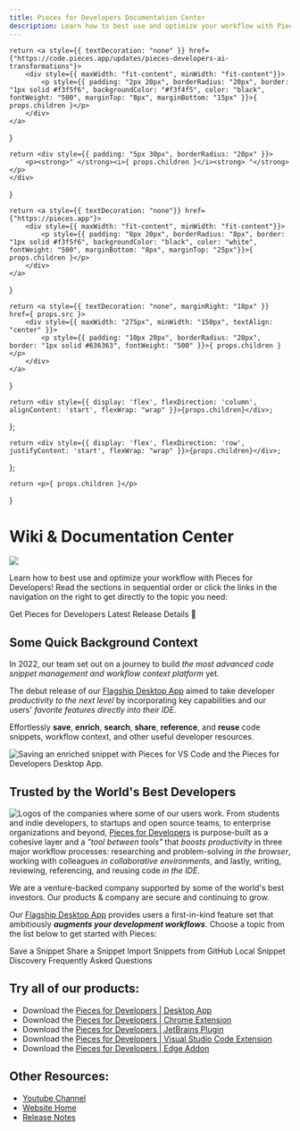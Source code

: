 ```yaml
---
title: Pieces for Developers Documentation Center
description: Learn how to best use and optimize your workflow with Pieces for Developers! Read the sections in sequential order or click the links in the navigation on the right to get directly to the topic you need.
---
```


    return <a style={{ textDecoration: "none" }} href={"https://code.pieces.app/updates/pieces-developers-ai-transformations"}>
        <div style={{ maxWidth: "fit-content", minWidth: "fit-content"}}>
            <p style={{ padding: "2px 20px", borderRadius: "20px", border: "1px solid #f3f5f6", backgroundColor: "#f3f4f5", color: "black", fontWeight: "500", marginTop: "8px", marginBottom: "15px" }}>{ props.children }</p>
        </div>
    </a>
}

    return <div style={{ padding: "5px 30px", borderRadius: "20px" }}>
        <p><strong>" </strong><i>{ props.children }</i><strong> "</strong></p>
    </div>
}

    return <a style={{ textDecoration: "none"}} href={"https://pieces.app"}>
        <div style={{ maxWidth: "fit-content", minWidth: "fit-content"}}>
            <p style={{ padding: "8px 20px", borderRadius: "8px", border: "1px solid #f3f5f6", backgroundColor: "black", color: "white", fontWeight: "500", marginBottom: "8px", marginTop: "25px"}}>{ props.children }</p>
        </div>
    </a>
}

    return <a style={{ textDecoration: "none", marginRight: "18px" }} href={ props.src }>
        <div style={{ maxWidth: "275px", minWidth: "150px", textAlign: "center" }}>
            <p style={{ padding: "10px 20px", borderRadius: "20px", border: "1px solid #636363", fontWeight: "500" }}>{ props.children }</p>
        </div>
    </a>
}

    return <div style={{ display: 'flex', flexDirection: 'column', alignContent: 'start', flexWrap: "wrap" }}>{props.children}</div>;
};

    return <div style={{ display: 'flex', flexDirection: 'row', justifyContent: 'start', flexWrap: "wrap" }}>{props.children}</div>;
};

    return <p>{ props.children }</p>
}

# Wiki & Documentation Center

![](/assets/robot_global_search.png)

Learn how to best use and optimize your workflow with Pieces for Developers! Read the sections in sequential order or click the links in the navigation on the right to get directly to the topic you need:

<PillsFlexColumn>
    <InstallButton>Get Pieces for Developers</InstallButton>
    <ReleasePill>Latest Release Details 🎉</ReleasePill>
</PillsFlexColumn>

## Some Quick Background Context

In 2022, our team set out on a journey to build _the most advanced code snippet management and workflow context platform_ yet.

The debut release of our <a href="{{ links.website.home }}">Flagship Desktop App</a> aimed to take developer _productivity to the next level_ by incorporating key capabilities and our users' _favorite features directly into their IDE_.

Effortlessly **save**, **enrich**, **search**, **share**, **reference**, and **reuse** code snippets, workflow context, and other useful developer resources.

![Saving an enriched snippet with Pieces for VS Code and the Pieces for Developers Desktop App.](https://storage.googleapis.com/pieces_static_resources/vs_code_marketplace/GIFs/HERO_GIF_SAVE_ENRICHED_SNIPPET_DESKTOP_APP_AND_VISUAL_STUDIO_CODE_EXTENSION)


## Trusted by the World's Best Developers
![Logos of the companies where some of our users work.](https://storage.googleapis.com/pieces_static_resources/vs_code_marketplace/GIFs/TRUSTED_BY_SOME_OF_THE_WORLDS_BEST_DEVELOPERS_LEFT_ALIGNED)
From students and indie developers, to startups and open source teams, to enterprise organizations and beyond, <a href="{{ links.website.home }}">Pieces for Developers</a> is purpose-built as a cohesive layer and a _"tool between tools"_ that _boosts productivity_ in three major workflow processes: researching and problem-solving _in the browser_, working with colleagues _in collaborative environments_, and lastly, writing, reviewing, referencing, and reusing code _in the IDE_.

<QuoteCallout>We are a venture-backed company supported by some of the world's best investors. Our products & company are secure and continuing to grow.</QuoteCallout>

Our <a href="{{ links.website.pfd_desktop_install }}">Flagship Desktop App</a> provides users a first-in-kind feature set that ambitiously **_augments your development workflows_**. Choose a topic from the list below to get started with Pieces:

<GridFlexRow>
    <JumpButtons src="{{ links.internal.product_highlights.save_materials }}">Save a Snippet</JumpButtons>
    <JumpButtons src="{{ links.internal.personalized_link_sharing.single_click_link_sharing }}">Share a Snippet</JumpButtons>
    <JumpButtons src="{{ links.internal.product_highlights.import_gists }}">Import Snippets from GitHub</JumpButtons>
    <JumpButtons src="{{ links.internal.product_highlights.in_project_snippet_discovery }}">Local Snippet Discovery</JumpButtons>
    <JumpButtons src="{{ links.internal.faqs }}">Frequently Asked Questions</JumpButtons>
</GridFlexRow>

## Try all of our products:
* Download the <a href="{{ links.website.pfd_desktop_install }}">Pieces for Developers | Desktop App</a>
* Download the <a href="{{ links.extensions.chrome }}">Pieces for Developers | Chrome Extension</a>
* Download the <a href="{{ links.extensions.jetbrains }}">Pieces for Developers | JetBrains Plugin</a>
* Download the <a href="{{ links.extensions.vscode }}">Pieces for Developers | Visual Studio Code Extension</a>
* Download the <a href="{{ links.extensions.edge }}">Pieces for Developers | Edge Addon</a>

## Other Resources:
* <a href="{{ links.videos.youtube_channel }}">Youtube Channel</a>
* <a href="{{ links.website.home }}">Website Home</a>
* <a href="{{ links.website.release_notes }}">Release Notes</a>
